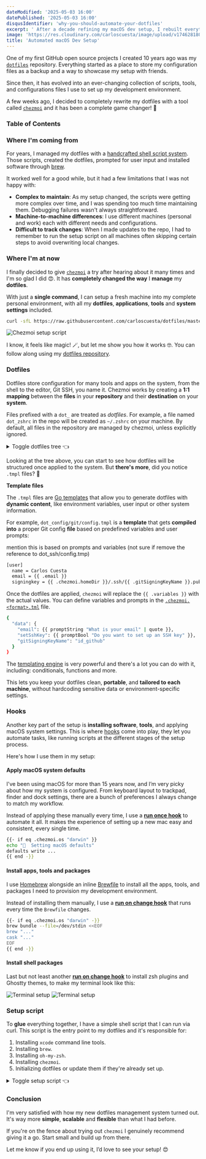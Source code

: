 ```yaml
---
dateModified: '2025-05-03 16:00'
datePublished: '2025-05-03 16:00'
disqusIdentifier: 'why-you-should-automate-your-dotfiles'
excerpt: ' After a decade refining my macOS dev setup, I rebuilt everything with chezmoi. From dotfiles to apps and system tweaks, all automated with a single command.'
image: 'https://res.cloudinary.com/carloscuesta/image/upload/v1746281807/blog-featured-images/Automated_macOS_Dev_Setup.png'
title: 'Automated macOS Dev Setup'
---
```


One of my first GitHub open source projects I created 10 years ago was my [`dotfiles`](https://github.com/carloscuesta/dotfiles) repository. Everything started as a place to store my configuration files as a backup and a way to showcase my setup with friends.

Since then, it has evolved into an ever-changing collection of scripts, tools, and configurations files I use to set up my development environment.

A few weeks ago, I decided to completely rewrite my dotfiles with a tool called [`chezmoi`](https://chezmoi.io) and it has been a complete game changer! 🤯

### Table of Contents

### Where I'm coming from

For years, I managed my dotfiles with a [handcrafted shell script system](https://github.com/carloscuesta/dotfiles/tree/8349276b50adcea534ecad2a84b7d173ab2d94a6). Those scripts, created the dotfiles, prompted for user input and installed software through [brew](http://brew.sh).

It worked well for a good while, but it had a few limitations that I was not happy with:

- **Complex to maintain**: As my setup changed, the scripts were getting more complex over time, and I was spending too much time maintaining them. Debugging failures wasn't always straightforward.
- **Machine-to-machine differences**: I use different machines (personal and work) each with different needs and configurations.
- **Difficult to track changes**: When I made updates to the repo, I had to remember to run the setup script on all machines often skipping certain steps to avoid overwriting local changes.

### Where I'm at now

I finally decided to give [`chezmoi`](https://chezmoi.io) a try after hearing about it many times and I'm so glad I did 😍. It has **completely changed the way** I **manage** my **dotfiles**.

With just a **single command**, I can setup a fresh machine into my complete personal environment, with all my **dotfiles**, **applications**, **tools** and **system settings** included.

```sh
curl -sfL https://raw.githubusercontent.com/carloscuesta/dotfiles/master/.setup.sh | bash
```

![Chezmoi setup script](https://res.cloudinary.com/carloscuesta/image/upload/v1746169949/chezmoi-setup.png)

I know, it feels like magic! 🪄, but let me show you how it works 🤓. You can follow along using my [dotfiles repository](http://github.com/carloscuesta/dotfiles).

### Dotfiles

Dotfiles store configuration for many tools and apps on the system, from the shell to the editor, Git SSH, you name it. Chezmoi works by creating a **1:1 mapping** between the **files** in your **repository** and their **destination** on your **system**.

Files prefixed with a `dot_` are treated as _dotfiles_. For example, a file named `dot_zshrc` in the repo will be created as `~/.zshrc` on your machine. By default, all files in the repository are managed by chezmoi, unless explicitly ignored.

<details>
  <summary>Toggle dotfiles tree 👈</summary>

```text
.
├── dot_config
│   ├── ghostty
│   │   └── config
│   ├── git
│   │   ├── config.tmpl
│   │   └── ignore
│   ├── npm
│   │   └── config
│   └── starship
│       └── starship.toml
├── dot_dotfiles
│   ├── dot_aliases
│   ├── dot_exports
│   ├── dot_extra
│   └── dot_functions
├── dot_ssh
│   └── config.tmpl
└──dot_zshrc
```

</details>

Looking at the tree above, you can start to see how dotfiles will be structured once applied to the system. But **there's more**, did you notice `.tmpl` files? 👀

**Template files**

The `.tmpl` files are [Go templates](https://golang.org/pkg/text/template/) that allow you to generate dotfiles with **dynamic content**, like environment variables, user input or other system information.

For example, `dot_config/git/config.tmpl` is a **template** that gets **compiled** **into** a proper Git config **file** based on predefined variables and user prompts:

mention this is based on prompts and variables (not sure if remove the reference to dot_ssh/config.tmp)

```bash title="dot_config/git/config.tmpl"
[user]
  name = Carlos Cuesta
  email = {{ .email }}
  signingkey = {{ .chezmoi.homeDir }}/.ssh/{{ .gitSigningKeyName }}.pub
```

Once the dotfiles are applied, `chezmoi` will replace the `{{ .variables }}` with the actual values. You can define variables and prompts in the [`.chezmoi.<format>.tml`](https://www.chezmoi.io/reference/special-files/chezmoi-format-tmpl/) file.

```bash title=".chezmoi.json.tmpl"
{
  "data": {
    "email": {{ promptString "What is your email" | quote }},
    "setSshKey": {{ promptBool "Do you want to set up an SSH key" }},
    "gitSigningKeyName": "id_github"
  }
}
```

The [templating engine](https://www.chezmoi.io/user-guide/templating/) is very powerful and there's a lot you can do with it, including: conditionals, functions and more.

This lets you keep your dotfiles clean, **portable**, and **tailored to each machine**, without hardcoding sensitive data or environment-specific settings.

### Hooks

Another key part of the setup is **installing software**, **tools**, and applying macOS system settings. This is where [hooks](https://www.chezmoi.io/reference/configuration-file/hooks/) come into play, they let you automate tasks, like running scripts at the different stages of the setup process.

Here's how I use them in my setup:

#### Apply macOS system defaults

I've been using macOS for more than 15 years now, and I’m very picky about how my system is configured. From keyboard layout to trackpad, finder and dock settings, there are a bunch of preferences I always change to match my workflow.

Instead of applying these manually every time, I use a [**run once hook**](https://github.com/carloscuesta/dotfiles/blob/master/run_once_after_setup-system-settings.sh.tmpl) to automate it all. It makes the experience of setting up a new mac easy and consistent, every single time.

```bash title="run_once_after_setup-system-settings.sh.tmpl"
{{- if eq .chezmoi.os "darwin" }}
echo "🍏  Setting macOS defaults"
defaults write ...
{{ end -}}
```

#### Install apps, tools and packages

I use [Homebrew](https://brew.sh) alongside an inline [Brewfile](https://docs.brew.sh/Brew-Bundle-and-Brewfile) to install all the apps, tools, and packages I need to provision my development environment.

Instead of installing them manually, I use a [**run on change hook**](https://github.com/carloscuesta/dotfiles/blob/master/run_onchange_brew-packages.sh.tmpl) that runs every time the `Brewfile` changes.

```bash title="run_onchange_brew-packages.sh.tmpl"
{{- if eq .chezmoi.os "darwin" -}}
brew bundle --file=/dev/stdin <<EOF
brew "..."
cask "..."
EOF
{{ end -}}
```

#### Install shell packages

Last but not least another [**run on change hook**](https://github.com/carloscuesta/dotfiles/blob/master/run_onchange_install-shell-packages.sh) to install zsh plugins and Ghostty themes, to make my terminal look like this:

![Terminal setup](https://res.cloudinary.com/carloscuesta/image/upload/v1746257512/light-terminal_lsksv5.png#light-mode-only)
![Terminal setup](https://res.cloudinary.com/carloscuesta/image/upload/v1746257524/dark-terminal_tyvcmo.png#dark-mode-only)

### Setup script

To **glue** everything together, I have a simple shell script that I can run via curl. This script is the entry point to my dotfiles and it's responsible for:

1. Installing `xcode` command line tools.
2. Installing `brew`.
3. Installing `oh-my-zsh`.
4. Installing `chezmoi`.
5. Initializing dotfiles or update them if they're already set up.

<details>
  <summary>Toggle setup script 👈</summary>

```bash title=".setup.sh"
#!/bin/bash
set -eufo pipefail
echo "🚀  Setting up @carloscuesta dotfiles."

if xcode-select -p &> /dev/null; then
  echo "✅  Xcode command line tools are already installed."
else
  echo "🔧  Installing Xcode command line tools..."
  xcode-select --install &> /dev/null
  echo "✅  Xcode command line tools installed successfully."
fi

if which -s "brew"; then
  echo "✅  Homebrew is already installed."
else
  echo "🍺  Installing Homebrew"
  /bin/bash -c "$(curl -fsSL https://raw.githubusercontent.com/Homebrew/install/HEAD/install.sh)"
  echo "✅  Homebrew installed successfully."
fi

if [ -f ~/.oh-my-zsh/oh-my-zsh.sh ]; then
  echo "✅  oh-my-zsh is already installed."
else
  echo "💻  Installing oh-my-zsh"
  yes | sh -c "$(curl -fsSL https://raw.githubusercontent.com/ohmyzsh/ohmyzsh/master/tools/install.sh)"
  echo "✅  oh-my-zsh installed successfully."
fi

if which -s "chezmoi"; then
  echo "✅  Chezmoi is already installed."
else
  echo "⚪️  Installing Chezmoi"
  brew install chezmoi
fi

if [ -d "$HOME/.local/share/chezmoi/.git" ]; then
  echo "ℹ️  Chezmoi already initialized, pulling latest changes..."
  chezmoi update
  echo "✅  Chezmoi updated"
else
  chezmoi init carloscuesta
  chezmoi apply
  echo "✅  Chezmoi initialized"
fi
```

</details>

### Conclusion

I'm very satisfied with how my new dotfiles management system turned out. It's way more **simple**, **scalable** and **flexible** than what I had before.

If you're on the fence about trying out `chezmoi` I genuinely recommend giving it a go. Start small and build up from there.

Let me know if you end up using it, I’d love to see your setup! 😍
